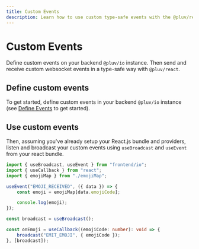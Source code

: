 ```yaml
---
title: Custom Events
description: Learn how to use custom type-safe events with the @pluv/react
---
```



# Custom Events

Define custom events on your backend `@pluv/io` instance. Then send and receive custom websocket events in a type-safe way with `@pluv/react`.

## Define custom events

To get started, define custom events in your backend `@pluv/io` instance (see [Define Events](/docs/io/define-events) to get started).

## Use custom events

Then, assuming you've already setup your React.js bundle and providers, listen and broadcast your custom events using `useBroadcast` and `useEvent` from your react bundle.

```ts
import { useBroadcast, useEvent } from "frontend/io";
import { useCallback } from "react";
import { emojiMap } from "./emojiMap";

useEvent("EMOJI_RECEIVED", ({ data }) => {
    const emoji = emojiMap[data.emojiCode];

    console.log(emoji);
});

const broadcast = useBroadcast();

const onEmoji = useCallback((emojiCode: number): void => {
    broadcast("EMIT_EMOJI", { emojiCode });
}, [broadcast]);
```

